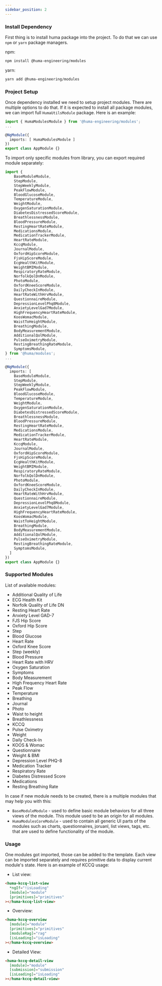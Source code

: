 ```yaml
---
sidebar_position: 2
---
```


### Install Dependency 

First thing is to install huma package into the project. To do that we can use `npm` or `yarn` package managers.

npm:
```bash
npm install @huma-engineering/modules
```

yarn:
```bash
yarn add @huma-engineering/modules
```


### Project Setup

Once dependency installed we need to setup project modules. There are multiple options to do that.
If it is expected to install all package modules, we can import full `HumaUtilsModule` package. Here is an example:

```typescript
import { HumaModulesModule } from '@huma-engineering/modules';
...

@NgModule({
  imports: [ HumaModulesModule ]
})
export class AppModule {}
```

To import only specific modules from library, you can export required module separately:

```typescript
import { 
    BaseModuleModule,
    StepModule,
    StepWeeklyModule,
    PeakFlowModule,
    BloodGlucoseModule,
    TemperatureModule,
    WeightModule,
    OxygenSaturationModule,
    DiabetesDistressedScoreModule,
    BreathlessnessModule,
    BloodPressureModule,
    RestingHeartRateModule,
    MedicationsModule,
    MedicationTrackerModule,
    HeartRateModule,
    KccqModule,
    JournalModule,
    OxfordHipScoreModule,
    FjsHipScoreModule,
    EcgHealthKitModule,
    WeightBMIModule,
    RespiratoryRateModule,
    NorfolkQolDnModule,
    PhotoModule,
    OxfordKneeScoreModule,
    DailyCheckInModule,
    HeartRateWithHrvModule,
    QuestionnaireModule,
    DepressionLevelPhq8Module,
    AnxietyLevelGad7Module,
    HighFrequencyHeartRateModule,
    KoosWomacModule,
    WaistToHeightModule,
    BreathingModule,
    BodyMeasurementModule,
    AdditionalQolModule,
    PulseOximetryModule,
    RestingBreathingRateModule,
    SymptomsModule,
} from '@huma/modules';
...

@NgModule({
  imports: [ 
    BaseModuleModule,
    StepModule,
    StepWeeklyModule,
    PeakFlowModule,
    BloodGlucoseModule,
    TemperatureModule,
    WeightModule,
    OxygenSaturationModule,
    DiabetesDistressedScoreModule,
    BreathlessnessModule,
    BloodPressureModule,
    RestingHeartRateModule,
    MedicationsModule,
    MedicationTrackerModule,
    HeartRateModule,
    KccqModule,
    JournalModule,
    OxfordHipScoreModule,
    FjsHipScoreModule,
    EcgHealthKitModule,
    WeightBMIModule,
    RespiratoryRateModule,
    NorfolkQolDnModule,
    PhotoModule,
    OxfordKneeScoreModule,
    DailyCheckInModule,
    HeartRateWithHrvModule,
    QuestionnaireModule,
    DepressionLevelPhq8Module,
    AnxietyLevelGad7Module,
    HighFrequencyHeartRateModule,
    KoosWomacModule,
    WaistToHeightModule,
    BreathingModule,
    BodyMeasurementModule,
    AdditionalQolModule,
    PulseOximetryModule,
    RestingBreathingRateModule,
    SymptomsModule,
  ]
})
export class AppModule {}
```

### Supported Modules

List of available modules:
- Additional Quality of Life
- ECG Health Kit
- Norfolk Quality of Life DN
- Resting Heart Rate
- Anxiety Level GAD-7
- FJS Hip Score
- Oxford Hip Score
- Step
- Blood Glucose
- Heart Rate
- Oxford Knee Score
- Step (weekly)
- Blood Pressure
- Heart Rate with HRV
- Oxygen Saturation
- Symptoms
- Body Measurement
- High Frequency Heart Rate       
- Peak Flow
- Temperature
- Breathing
- Journal
- Photo
- Waist to height
- Breathlessness
- KCCQ
- Pulse Oximetry
- Weight
- Daily Check-In
- KOOS & Womac
- Questionnaire
- Weight & BMI
- Depression Level PHQ-8
- Medication Tracker
- Respiratory Rate
- Diabetes Distressed Score       
- Medications
- Resting Breathing Rate

In case if new module needs to be created, there is a multiple modules that may help you with this:
- `BaseModuleModule` - used to define basic module behaviors for all three views of the module. This module used to be an origin for all modules.
- `HumaModulesCoreModule` - used to contain all generic UI parts of the modules such as charts, questionnaires, joruanl, list views, tags, etc. that are used to define functionality of the module.

### Usage

One modules got imported, those can be added to the template. Each view can be imported separately and requires primitive data to display current module's state.
Here is an example of KCCQ usage: 

- List view: 
```html
<huma-kccq-list-view
  *ngIf="!isLoading"
  [module]="module"
  [primitives]="primitives"
></huma-kccq-list-view>
```

- Overview:
```html
<huma-kccq-overview
  [module]="module"
  [primitives]="primitives"
  [moduleRag]="rag"
  [isLoading]="isLoading"
></huma-kccq-overview>
```

- Detailed View:
```html
<huma-kccq-detail-view
  [module]="module"
  [submission]="submission"
  [isLoading]="isLoading"
></huma-kccq-detail-view>
```